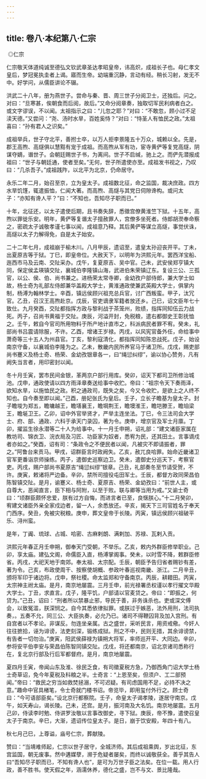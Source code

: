 ```yaml
---
---
---
```

title: 卷八·本纪第八·仁宗
---

 ◎仁宗

仁宗敬天体道纯诚至德弘文钦武章圣达孝昭皇帝，讳高炽，成祖长子也。母仁孝文皇后，梦冠冕执圭者上谒。寤而生帝。幼端重沉静，言动有经。稍长习射，发无不中。好学问，从儒臣讲论不辍。

洪武二十八年，册为燕世子。尝命与秦、晋、周三世子分阅卫士，还独后。问之。对曰：“旦寒甚，俟朝食而后阅，故后。”又命分阅章奏，独取切军民利病者白之。或文字谬误，不以闻。太祖指示之曰：“儿忽之耶？”对曰：“不敢忽，顾小过不足渎天德。”又尝问：“尧、汤时水旱，百姓奚恃？”对曰：“恃圣人有恤民之政。”太祖喜曰：“孙有君人之识矣。”

成祖举兵，世子守北平，善拊士卒，以万人拒李景隆五十万众，城赖以全。先是，郡王高煦、高燧俱以慧黠有宠于成祖。而高煦从军有功，宦寺黄俨等复党高燧，阴谋夺嫡，谮世子。会朝廷赐世子书，为离间。世子不启缄，驰上之。而俨先潜报成祖曰：“世子与朝廷通，使者至矣。”无何，世子所遣使亦至。成祖发书视之，乃叹曰：“几杀吾子。”成祖践阼，以北平为北京，仍命居守。

永乐二年二月，始召至京，立为皇太子。成祖数北征，命之监国，裁决庶政。四方水旱饥馑，辄遣振恤，仁闻大著。而高煦、高燧与其党日伺隙谗构。或问太子：“亦知有谗人平？”曰：“不知也，吾知尽子职而已。”

十年，北征还，以太子遣使后期，且书奏失辞，悉徵宫僚黄淮竺下狱。十五年，高煦以罪徙乐安。明年，黄俨等复谮太子擅赦罪人，宫僚多坐死者。侍郎胡濙奉命察之，密疏太子诚敬孝谨七事以闻，成祖意乃释。其后黄俨等谋立高燧，事觉伏诛，高燧以太子力解得免，自是太子始安。

二十二年七月，成祖崩于榆木川。八月甲辰，遗诏至，遣皇太孙迎丧开平。丁未，出夏原吉等于狱。丁巳，即皇帝位。大赦天下，以明年为洪熙元年。罢西洋宝船、迤西市马及云南、交阯采办。戊午，复夏原吉、吴中官。己未，武安侯郑亨镇大同，保定侯孟瑛镇交阯，襄城伯李隆镇山海，武进伯朱荣镇辽东。复设三公、三孤官，以公、侯、伯、尚书兼之。进杨荣太常寺卿，金幼孜户部侍郎，兼大学士如故，杨士奇为礼部左侍郎兼华盖殿大学士，黄淮通政使兼武英殿大学士，俱掌内制，杨溥为翰林学士。辛酉，镇远侯顾兴祖充总兵官，讨广西叛蛮。甲子，汰冗官。乙丑，召汉王高煦赴京。戊辰，官吏谪隶军籍者放还乡。己巳，诏文臣年七十致仕。九月癸酉，交阯都指挥方政与黎利战于茶笼州，败绩，指挥同知伍云力战死。丙子，召尚书黄福于交阯。庚辰，河溢开封，免税粮，遣右都御史王彰抚恤之。壬午，敕自今官司所用物料于所产地计直市之，科派病民者罪不宥。癸未，礼部尚书吕震请除服，不许。乙酉，增诸王岁禄。丙戌，以风宪官备外任，命给事中萧奇等三十五人为州县官。丁亥，黎利寇清化，都指挥同知陈忠战死。戊子，始设南京守备，以襄城伯李隆为之。乙未，散畿内民所养官马于诸卫所。戊戌，赐吏部尚书蹇义及杨士奇、杨荣、金幼孜银章各一，曰“绳愆纠缪”，谕以协心赞务，凡有阙失当言者，用印密封以闻。

冬十月壬寅，罢市民间金银，革两京户部行用库。癸卯，诏天下都司卫所修治城池。戊申，通政使请以四方雨泽章奏送给事中收贮。帝曰：“祖宗令天下奏雨泽，欲知水旱，以施恤民之政。积之通政司，既失之矣，今又令收贮，是欲上之人终不知也。自今奏至即以闻。”己酉，册妃张氏为皇后。壬子，立长子瞻基为皇太子。封子瞻埈为郑五，瞻墉越王，瞻墡襄王，瞻堈荆王，瞻墺淮王，瞻垲滕王，瞻垍梁王，瞻埏卫王。乙卯，诏中外官举贤才，严举主连坐法。丁巳，令三法司会大学士、府、部、通政、六科于承天门录囚，著为令。庚申，增京官及军士月廪。丁卯，擢监生徐永潜等二十人为给事中。十一月壬申朔，诏礼部：“建文诸臣家属在教坊司、锦衣卫、浣衣局及习匠、功臣家为奴者，悉宥为民，还其田土。言事谪戍者亦如之。”癸酉，诏有司：“条政令之不便民者以闻，凡被灾不即请振者，罪之。”阿鲁台来贡马。甲戌，诏群臣言时政阙失。乙亥，赦兀良哈罪。始命近畿诸卫官军更番诣京师操练。丙子，遣御史巡察边卫。癸未，遣御史分巡天下，考察官吏。丙戌，赐户部尚书夏原吉“绳愆纠缪”银章。己丑，礼部奏冬至节请受贺，不许。庚寅，敕诸将严边备。辛卯，禁所司擅役屯田军士。壬辰，都督方政同荣昌伯陈智镇交阯。是月，谕蹇义、杨士奇、夏原吉、杨荣、金幼孜曰：“前世人主，或自尊大，恶闻直言，臣下相与阿附，以至于败。联与卿等当用为戒。”又谕士奇曰：“顷群臣颇怀忠爱，朕有过方自悔，而进言者已至，良惬朕心。”十二月癸卯，宥建文诸臣外亲全家戍边者，留一人，余悉放还。辛亥，揭天下三司官姓名于奉天门西序。癸丑，免被灾税粮。庚申，葬文皇帝于长陵。丙寅，镇远侯顾兴祖破平乐、浔州蛮。

是年，丁阗、琉球、占城、哈密、古麻剌朗、满剌加、苏禄、瓦剌入贡。

洪熙元年春正月壬申朔，御奉天门受朝，不举乐。乙亥，敕内外群臣修举职业。己卯，享太庙。建弘文阁，命儒臣入直，杨溥掌阁事。癸未，以时雪不降，敕群臣修省。丙戌，大祀天地于南郊。奉太祖、太宗配。壬辰，朝臣予告归省者赐钞有差，著为令。己亥，布政使周干、按察使胡概、参政叶春巡视南畿、浙江。二月辛丑，颁将军印于诸边将。戊申，祭社稷。命太监郑和守备南京。丙辰，耕耤田。丙寅，太宗神主祔太庙。是月，南京地屡震。三月壬申，前光禄署丞权谨以孝行擢文华殿大学士。丁丑，求直言。戊子，隆平饥，户部请以官麦贷之。帝曰：“即振之，何贷为。”己丑，诏曰：“刑者所以禁暴止邪，导民于善，非务诛杀也。吏或深文傅会，以致冤滥，朕深悯之。自今其悉依律拟罪。或朕过于嫉恶，法外用刑，法司执奏，。五奏不允，同三公、大臣执奏，必允乃已。诸司不得鞭囚背及加入宫刑。有自宫者以不孝论。非谋反。勿连坐亲属。古之盛世，采听民言，用资戒儆。今奸人往往摭拾，诬为诽谤，法吏刻深，锻练成狱。刑之不中，民则无措，其余诽谤禁，有告者一切勿治。”庚寅，阳武侯薛禄为镇朔大将军，率师巡开平、大同边。辛卯，参将安平伯李安与荣昌伯陈智同镇交阯。戊戌，将还都南京，诏北京诸司悉称行在，复北京行部及行后军都督府。是月，南京地屡震。

夏四月壬寅，帝闻山东及淮、徐民乏食，有司徵夏税方急，乃御西角门诏大学士杨士奇草诏，免今年夏税及科粮之半。士奇言：“上恩至矣，但须户、工二部预闻。”帝曰：“救民之穷当如救焚拯溺，不可迟疑。有司虑国用不足，必持不决之意。”趣命中官具楮笔，令士奇就门楼书诏。帝览毕，即用玺付外行之。顾士奇曰：“今可语部臣矣。”设北京行都察院。壬子，命皇太子谒孝陵，遂居守南京。戊午，如天寿山，谒长陵。己未，还宫。是月，振河南及大名饥。南京地屡震。五月己卯，侍读李时勉、侍讲罗汝敬以言事改御史，寻下狱。庚辰，帝不豫，遣使召皇太子于南京。辛巳，大渐，遗诏传位皇太子。是日，崩于饮安殿，年四十有八。

秋七月己巳，上尊谥，庙号仁宗，葬献陵。

赞曰：“当靖难师起，仁宗以世子居守，全城济师。其后成祖乘舆，岁出北征，东宫监国，朝无废事。然中遘媒孽，濒于危疑者屡矣，而终以诚敬获全。善乎其告人曰“吾知尽子职而已，不知有谗人也”，是可为万世子臣之法矣。在位一载。用人行政，善不胜书。使天假之年，涵濡休养，德化之盛，岂不与文、景比隆哉。

